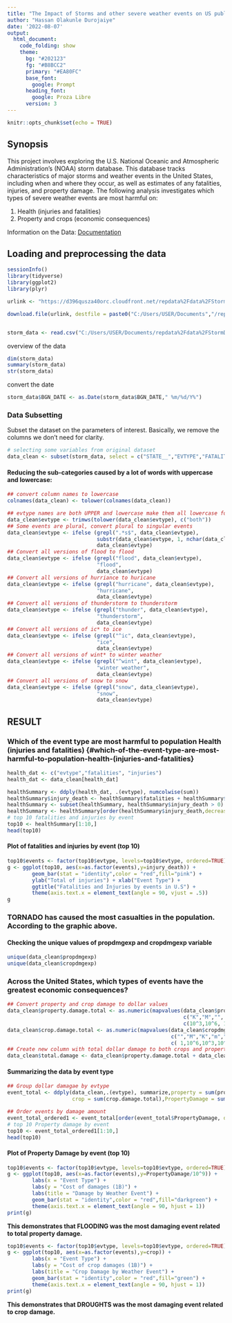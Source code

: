 ```yaml
---
title: "The Impact of Storms and other severe weather events on US public Health and Economic"
author: "Hassan Olakunle Durojaiye"
date: '2022-08-07'
output: 
  html_document:
    code_folding: show
    theme:
      bg: "#202123"
      fg: "#B8BCC2"
      primary: "#EA80FC"
      base_font:
        google: Prompt
      heading_font:
        google: Proza Libre
      version: 3
---
```


```r
knitr::opts_chunk$set(echo = TRUE)
```

## Synopsis

This project involves exploring the U.S. National Oceanic and Atmospheric Administration's (NOAA) storm database. This database tracks characteristics of major storms and weather events in the United States, including when and where they occur, as well as estimates of any fatalities, injuries, and property damage. The following analysis investigates which types of severe weather events are most harmful on:

1.  Health (injuries and fatalities)
2.  Property and crops (economic consequences)

Information on the Data: [Documentation](https://d396qusza40orc.cloudfront.net/repdata%2Fpeer2_doc%2Fpd01016005curr.pdf)

## Loading and preprocessing the data

```r
sessionInfo()
library(tidyverse)
library(ggplot2)
library(plyr)

urlink <- "https://d396qusza40orc.cloudfront.net/repdata%2Fdata%2FStormData.csv.bz2"

download.file(urlink, destfile = paste0("C:/Users/USER/Documents","/repdata%2Fdata%2FStormData.csv.bz2"))


storm_data <- read.csv("C:/Users/USER/Documents/repdata%2Fdata%2FStormData.csv.bz2", stringsAsFactors = FALSE)

```

overview of the data

```r
dim(storm_data)
summary(storm_data)
str(storm_data)
```

convert the date

```r
storm_data$BGN_DATE <- as.Date(storm_data$BGN_DATE," %m/%d/Y%")

```

### Data Subsetting

Subset the dataset on the parameters of interest. Basically, we remove the columns we don't need for clarity.

```r
# selecting some variables from original dataset
data_clean <- subset(storm_data, select = c("STATE__","EVTYPE","FATALITIES","INJURIES","PROPDMG","PROPDMGEXP","CROPDMG","CROPDMGEXP"))

```

#### Reducing the sub-categories caused by a lot of words with uppercase and lowercase:

```r
## convert column names to lowercase
colnames(data_clean) <- tolower(colnames(data_clean))

## evtype names are both UPPER and lowercase make them all lowercase for grouping
data_clean$evtype <- trimws(tolower(data_clean$evtype), c("both"))
## Some events are plural, convert plural to singular events
data_clean$evtype <- ifelse (grepl(".*s$", data_clean$evtype),
                             substr(data_clean$evtype, 1, nchar(data_clean$evtype) - 1), 
                             data_clean$evtype)
## Convert all versions of flood to flood
data_clean$evtype <- ifelse (grepl("flood", data_clean$evtype), 
                             "flood",
                             data_clean$evtype)
## Convert all versions of hurriance to huricane
data_clean$evtype <- ifelse (grepl("hurricane", data_clean$evtype), 
                             "hurricane", 
                             data_clean$evtype)
## Convert all versions of thunderstorm to thunderstorm
data_clean$evtype <- ifelse (grepl("thunder", data_clean$evtype), 
                             "thunderstorm", 
                             data_clean$evtype)
## Convert all versions of ic* to ice
data_clean$evtype <- ifelse (grepl("^ic", data_clean$evtype), 
                             "ice", 
                             data_clean$evtype)
## Convert all versions of wint* to winter weather
data_clean$evtype <- ifelse (grepl("^wint", data_clean$evtype), 
                             "winter weather", 
                             data_clean$evtype)
## Convert all versions of snow to snow
data_clean$evtype <- ifelse (grepl("snow", data_clean$evtype), 
                             "snow", 
                             data_clean$evtype)
```

## RESULT

### Which of the event type are most harmful to population Health (injuries and fatalities) {#which-of-the-event-type-are-most-harmful-to-population-health-(injuries-and-fatalities}

```r
health_dat <- c("evtype","fatalities", "injuries")
health_dat <- data_clean[health_dat]

healthSummary <- ddply(health_dat, .(evtype), numcolwise(sum))
healthSummary$injury_death <- healthSummary$fatalities + healthSummary$injuries
healthSummary <- subset(healthSummary, healthSummary$injury_death > 0)
healthSummary <- healthSummary[order(healthSummary$injury_death,decreasing = T),]
# top 10 fatalities and injuries by event
top10 <- healthSummary[1:10,]
head(top10)

```

#### Plot of fatalities and injuries by event (top 10)

```r
top10$events <- factor(top10$evtype, levels=top10$evtype, ordered=TRUE)
g <- ggplot(top10, aes(x=as.factor(events),y=injury_death)) + 
        geom_bar(stat = "identity",color = "red",fill="pink") +
        ylab("Total of injuries") + xlab("Event Type") +
        ggtitle("Fatalities and Injuries by events in U.S") +
        theme(axis.text.x = element_text(angle = 90, vjust = .5))
g
```

### TORNADO has caused the most casualties in the population. According to the graphic above. {#tornado-has-caused-the-most-casualties-in-the-population.-according-to-the-graphic-above.}

#### Checking the unique values of propdmgexp and cropdmgexp variable

```r
unique(data_clean$propdmgexp)
unique(data_clean$cropdmgexp)
```

### Across the United States, which types of events have the greatest economic consequences?

```r
## Convert property and crop damage to dollar values
data_clean$property.damage.total <- as.numeric(mapvalues(data_clean$propdmgexp,
                                                         c("K","M","", "B","m","+","0","5","6","?","4","2","3","h","7","H","-","1","8"), 
                                                         c(10^3,10^6, 1, 10^9,10^6,  1,  1,10^5,10^6,  1,10^4,10^2,10^3,  1,10^7,10^2,  1, 10,10^8))) * data_clean$propdmg
data_clean$crop.damage.total <- as.numeric(mapvalues(data_clean$cropdmgexp,
                                                     c("","M","K","m","B","?","0","k","2"),
                                                     c( 1,10^6,10^3,10^6,10^9,1,1,10^3,10^2))) * data_clean$cropdmg
## Create new column with total dollar damage to both crops and property
data_clean$total.damage <- data_clean$property.damage.total + data_clean$crop.damage.total
```

#### Summarizing the data by event type

```r
## Group dollar damagae by evtype
event_total <- ddply(data_clean,.(evtype), summarize,property = sum(property.damage.total),
                     crop = sum(crop.damage.total),PropertyDamage = sum(total.damage), injuries= sum(injuries), fatalities = sum(fatalities))

## Order events by damage amount
event_total_ordered1 <- event_total[order(event_total$PropertyDamage, decreasing = TRUE),]
# top 10 Property damage by event
top10 <- event_total_ordered1[1:10,]
head(top10)
```

#### Plot of Property Damage by event (top 10)

```r
top10$events <- factor(top10$evtype, levels=top10$evtype, ordered=TRUE)
g <- ggplot(top10, aes(x=as.factor(events),y=PropertyDamage/10^9)) +
        labs(x = "Event Type") + 
        labs(y = "Cost of damages (1B)") +
        labs(title = "Damage by Weather Event") +
        geom_bar(stat = "identity",color = "red",fill="darkgreen") + 
        theme(axis.text.x = element_text(angle = 90, hjust = 1))
print(g)
```

**This demonstrates that FLOODING was the most damaging event related to total property damage.**

```r
top10$events <- factor(top10$evtype, levels=top10$evtype, ordered=TRUE)
g <- ggplot(top10, aes(x=as.factor(events),y=crop)) +
        labs(x = "Event Type") + 
        labs(y = "Cost of crop damages (1B)") +
        labs(title = "Crop Damage by Weather Event") +
        geom_bar(stat = "identity",color = "red",fill="green") + 
        theme(axis.text.x = element_text(angle = 90, hjust = 1))
print(g)
```

**This demonstrates that DROUGHTS was the most damaging event related to crop damage.**
